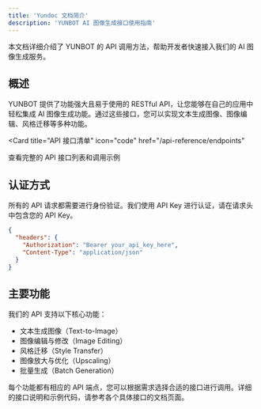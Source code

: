 ```yaml
---
title: 'Yundoc 文档简介'
description: 'YUNBOT AI 图像生成接口使用指南'
---
```


<Note>
  本文档详细介绍了 YUNBOT 的 API 调用方法，帮助开发者快速接入我们的 AI 图像生成服务。
</Note>

## 概述

YUNBOT 提供了功能强大且易于使用的 RESTful API，让您能够在自己的应用中轻松集成 AI 图像生成功能。通过这些接口，您可以实现文本生成图像、图像编辑、风格迁移等多种功能。

<Card
  title="API 接口清单"
  icon="code"
  href="/api-reference/endpoints"
>
  查看完整的 API 接口列表和调用示例
</Card>

## 认证方式

所有的 API 请求都需要进行身份验证。我们使用 API Key 进行认证，请在请求头中包含您的 API Key。

```json
{
  "headers": {
    "Authorization": "Bearer your_api_key_here",
    "Content-Type": "application/json"
  }
}
```

## 主要功能

我们的 API 支持以下核心功能：

- 文本生成图像（Text-to-Image）
- 图像编辑与修改（Image Editing）
- 风格迁移（Style Transfer）
- 图像放大与优化（Upscaling）
- 批量生成（Batch Generation）

每个功能都有相应的 API 端点，您可以根据需求选择合适的接口进行调用。详细的接口说明和示例代码，请参考各个具体接口的文档页面。

